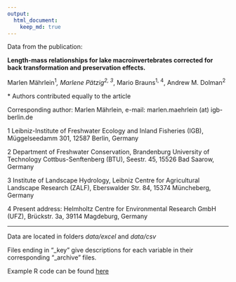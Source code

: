 ```yaml
---
output:
  html_document:
    keep_md: true
---
```


Data from the publication: 


**Length-mass relationships for lake macroinvertebrates corrected for back transformation and preservation effects.**



Marlen Mährlein<sup>1*</sup>, Marlene Pätzig<sup>2, 3*</sup>, Mario Brauns<sup>1, 4</sup>, Andrew M. Dolman<sup>2</sup>


\* Authors contributed equally to the article

Corresponding author: Marlen Mährlein, e-mail: marlen.maehrlein (at) igb-berlin.de

1 Leibniz-Institute of Freshwater Ecology and Inland Fisheries (IGB), Müggelseedamm 301, 12587 Berlin, Germany 

2 Department of Freshwater Conservation, Brandenburg University of Technology Cottbus-Senftenberg (BTU), Seestr. 45, 15526 Bad Saarow, Germany

3 Institute of Landscape Hydrology, Leibniz Centre for Agricultural Landscape Research (ZALF), Eberswalder Str. 84, 15374 Müncheberg, Germany 

4 Present address: Helmholtz Centre for Environmental Research GmbH (UFZ), Brückstr. 3a, 39114 Magdeburg, Germany


*******

Data are located in folders *data/excel* and *data/csv*


Files ending in "_key" give descriptions for each variable in their corresponding "_archive" files.


Example R code can be found [here](/examples)




